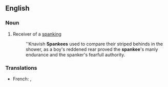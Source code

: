 ==English==

===Noun===
{{en-noun}}

# Receiver of a [[spanking]]
#:''Knavish '''Spankees''' used to compare their striped behinds in the shower, as a boy's reddened rear proved the '''spankee''''s manly endurance and the spanker's fearfull authority.

===Translations===
{{trans-top|receiver of a spanking}}
* French: {{t+|fr|fessé|m}}, {{t+|fr|fessée|f}}
{{trans-bottom}}